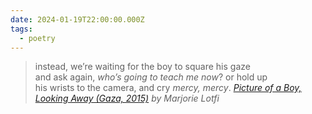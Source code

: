 ```yaml
---
date: 2024-01-19T22:00:00.000Z
tags:
  - poetry
---
```

> instead, we’re waiting for the boy to square his gaze<br/>
> and ask again, <em>who’s going to teach me now</em>? or hold up<br/>
> his wrists to the camera, and cry <em>mercy, mercy</em>.
> <cite><i>[Picture of a Boy, Looking Away (Gaza, 2015)](https://poems.com/poem/picture-of-a-boy-looking-away-gaza-2015/)</i> by Marjorie Lotfi</cite>
